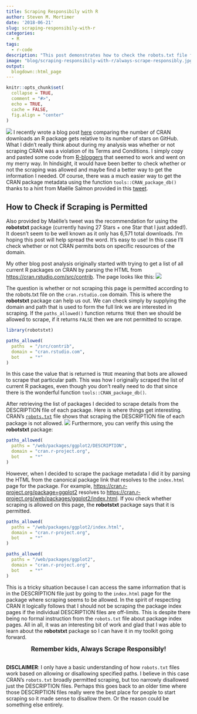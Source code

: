```yaml
---
title: Scraping Responsibily with R
author: Steven M. Mortimer
date: '2018-06-21'
slug: scraping-responsibily-with-r
categories:
  - R
tags:
  - r-code
description: "This post demonstrates how to check the robots.txt file from R before scraping a website."
image: "blog/scraping-responsibily-with-r/always-scrape-responsibly.jpg"
output:
  blogdown::html_page
---
```


```r
knitr::opts_chunk$set(
  collapse = TRUE,
  comment = "#>",
  echo = TRUE,
  cache = FALSE,
  fig.align = "center"
)
```

![](/blog/scraping-responsibily-with-r/always-scrape-responsibly.jpg)
I recently wrote a blog post <a target="_blank" href="https://stevenmortimer.com/most-starred-r-packages-on-github/">here</a> 
comparing the number of CRAN downloads an R package gets relative to its number of 
stars on GitHub. What I didn't really think about during my analysis was whether or 
not scraping CRAN was a violation of its Terms and Conditions. I simply copy and 
pasted some code from <a target="_blank" href="https://www.r-bloggers.com/">R-bloggers</a> 
that seemed to work and went on my merry way. In hindsight, it would have been better 
to check whether or not the scraping was allowed and maybe find a better way to 
get the information I needed. Of course, there was a much easier way to get the 
CRAN package metadata using the function `tools::CRAN_package_db()` thanks to a hint 
from Maëlle Salmon provided in this <a target="_blank" href="https://twitter.com/ma_salmon/status/1009525735277678593">tweet</a>. 

## How to Check if Scraping is Permitted

Also provided by Maëlle's tweet was the recommendation for using the **robotstxt** package 
(currently having 27 Stars + one Star that I just added!). It doesn't seem to be 
well known as it only has 6,571 total downloads. I'm hoping this post will help spread 
the word. It's easy to use! In this case I'll check whether or not CRAN permits bots 
on specific resources of the domain.

My other blog post analysis originally started with trying to get a list of all current R packages 
on CRAN by parsing the HTML from <a target="_blank" href="https://cran.rstudio.com/src/contrib">https://cran.rstudio.com/src/contrib</a>. 
The page looks like this:
![](/blog/scraping-responsibily-with-r/cran-screenshot.png)

The question is whether or not scraping this page is permitted according to the robots.txt file 
on the `cran.rstudio.com` domain. This is where the **robotstxt** package can help 
us out. We can check simply by supplying the domain and path that is used to form 
the full link we are interested in scraping. If the `paths_allowed()` function 
returns `TRUE` then we should be allowed to scrape, if it returns `FALSE` then we 
are not permitted to scrape.

```r
library(robotstxt)

paths_allowed(
  paths  = "/src/contrib", 
  domain = "cran.rstudio.com", 
  bot    = "*"
)
```

In this case the value that is returned is `TRUE` meaning that bots are allowed to scrape that 
particular path. This was how I originally scraped the list of current R packages, even though 
you don't really need to do that since there is the wonderful function `tools::CRAN_package_db()`. 

After retrieving the list of packages I decided to scrape details from the DESCRIPTION 
file of each package. Here is where things get interesting. CRAN's <a target="_blank" 
href="http://cran.rstudio.com/robots.txt">`robots.txt`</a> file shows that scraping the 
DESCRIPTION file of each package is not allowed.
![](/blog/scraping-responsibily-with-r/robots-screenshot.png)
Furthermore, you can verify this using the **robotstxt** package:

```r
paths_allowed(
  paths = "/web/packages/ggplot2/DESCRIPTION",
  domain = "cran.r-project.org", 
  bot    = "*"
)
```

However, when I decided to scrape the package metadata I did it by parsing the HTML 
from the canonical package link that resolves to the `index.html` page for the package. For 
example, <a target="_blank" href="https://cran.r-project.org/package=ggplot2">https://cran.r-project.org/package=ggplot2</a> 
resolves to <a target="_blank" href="https://cran.r-project.org/web/packages/ggplot2/index.html">https://cran.r-project.org/web/packages/ggplot2/index.html</a>. If you check whether scraping is allowed on this page, the **robotstxt** package 
says that it is permitted.

```r
paths_allowed(
  paths = "/web/packages/ggplot2/index.html",
  domain = "cran.r-project.org", 
  bot    = "*"
)

paths_allowed(
  paths = "/web/packages/ggplot2",
  domain = "cran.r-project.org", 
  bot    = "*"
)
```

This is a tricky situation because I can access the same information that is in the 
DESCRIPTION file just by going to the `index.html` page for the package where scraping 
seems to be allowed. In the spirit of respecting CRAN it logically follows that I should 
not be scraping the package index pages if the individual DESCRIPTION files are off-limits. 
This is despite there being no formal instruction from the `robots.txt` file about package 
index pages. All in all, it was an interesting bit of work and glad that I was able 
to learn about the **robotstxt** package so I can have it in my toolkit going forward.

<div style="text-align:center;font-size:1.2em;"><b>Remember kids, Always Scrape Responsibly!</b></div>
<br>
**DISCLAIMER**: I only have a basic understanding of how `robots.txt` files work 
based on allowing or disallowing specified paths. I believe in this case CRAN's 
`robots.txt` broadly permitted scraping, but too narrowly disallowed just the DESCRIPTION 
files. Perhaps this goes back to an older time where those DESCRIPTION files really 
were the best place for people to start scraping so it made sense to disallow them. 
Or the reason could be something else entirely.
